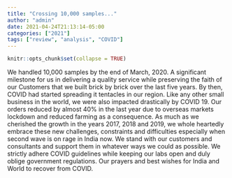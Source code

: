 ```yaml
---
title: "Crossing 10,000 samples..."
author: "admin"
date: 2021-04-24T21:13:14-05:00
categories: ["2021"]
tags: ["review", "analysis", "COVID"]
---
```


```r
knitr::opts_chunk$set(collapse = TRUE)
```

We handled 10,000 samples by the end of March, 2020. A significant milestone for us in delivering a quality service while preserving the faith of our Customers that we built  brick by brick  over the last five years. By then, COVID had started spreading it tentacles in our region. Like any other small business in the world, we were also impacted drastically by COVID 19. Our orders reduced by almost 40% in the last year due to overseas markets lockdown and reduced farming as a consequence. As much as we cherished the growth in the years 2017, 2018 and 2019, we whole heartedly embrace these new challenges, constraints and difficulties especially when second wave is on rage in India now. We stand with our customers and consultants and support them in whatever ways we could as possible. We strictly adhere COVID guidelines while keeping our labs open and duly oblige government regulations. Our prayers and best wishes for India and World to recover from COVID.



